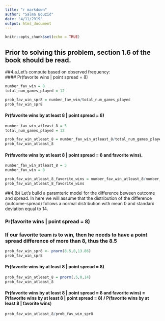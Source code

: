 ```yaml
---
title: "r markdown"
author: "Salma Bouzid"
date: "4/11/2019"
output: html_document
---
```


```r
knitr::opts_chunk$set(echo = TRUE)
```

## Prior to solving this problem, section 1.6 of the book should be read. 

##4.a.Let's compute based on observed frequency:  
#### Pr(favorite wins | point spread = 8)
```r
number_fav_win = 8
total_num_games_played = 12

prob_fav_win_spr8 = number_fav_win/total_num_games_played
prob_fav_win_spr8
```

#### Pr(favorite wins by at least 8 | point spread = 8)
```r
number_fav_win_atleast_8 = 5
total_num_games_played = 12

prob_fav_win_atleast_8 = number_fav_win_atleast_8/total_num_games_played
prob_fav_win_atleast_8
```

#### Pr(favorite wins by at least 8 | point spread = 8 and favorite wins).

```r
number_fav_win_atleast_8 = 5
number_fav_win = 8

prob_fav_win_atleast_8_favorite_wins = number_fav_win_atleast_8/number_fav_win
prob_fav_win_atleast_8_favorite_wins
```

##4.(b) Let's build a paramteric model for the difference beween outcome and spread. 
In here we will assume that the distribution of the difference (outcome-spread) follows a normal distribution with mean 0 and standard deviation equal to 14. 

### Pr(favorite wins | point spread = 8)
### If our favorite team is to win, then he needs to have a point spread difference of more than 8, thus the 8.5

```r

prob_fav_win_spr8 <- pnorm(8.5,0,13.86)
prob_fav_win_spr8
```
#### Pr(favorite wins by at least 8 | point spread = 8)
```r
prob_fav_win_atleast_8 = pnorm(.5,0,14)
prob_fav_win_atleast_8
```

#### Pr(favorite wins by at least 8 | point spread = 8 and favorite wins) = P(favorite wins by at least 8 | point spread = 8) / P(favorite wins by at least 8 | favorite wins)
```r
prob_fav_win_atleast_8/prob_fav_win_spr8
```

